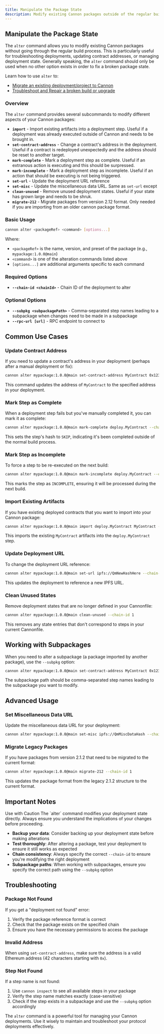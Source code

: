 ```yaml
---
title: Manipulate the Package State
description: Modify existing Cannon packages outside of the regular build process.
---
```


## Manipulate the Package State

The `alter` command allows you to modify existing Cannon packages without going through the regular build process. This is particularly useful for troubleshooting deployments, updating contract addresses, or managing deployment state. Generally speaking, the `alter` command should only be used when no other option exists in order to fix a broken package state.

Learn how to use `alter` to:
* [Migrate an existing deployment/project to Cannon](migrate)
* [Troubleshoot and Repair a broken build or upgrade](build-troubleshooting)

### Overview

The `alter` command provides several subcommands to modify different aspects of your Cannon packages:

- **`import`** - Import existing artifacts into a deployment step. Useful if a deployment was already executed outside of Cannon and needs to be brought in.
- **`set-contract-address`** - Change a contract's address in the deployment. Useful if a contract is redeployed unexpectedly and the address should be reset to another target.
- **`mark-complete`** - Mark a deployment step as complete. Useful if an extranous action is executing and this should be surpressed.
- **`mark-incomplete`** - Mark a deployment step as incomplete. Useful if an action that should be executing is not being triggered.
- **`set-url`** - Update the deployment URL reference
- **`set-misc`** - Update the miscellaneous data URL. Same as `set-url` except
- **`clean-unused`** - Remove unused deployment states. Useful if your state has grown large and needs to be shruk.
- **`migrate-212`** - Migrate packages from version 2.12 format. Only needed if you are importing from an older cannon package format.

### Basic Usage

```bash
cannon alter <packageRef> <command> [options...]
```

Where:
- `<packageRef>` is the name, version, and preset of the package (e.g., `mypackage:1.0.0@main`)
- `<command>` is one of the alteration commands listed above
- `[options...]` are additional arguments specific to each command

### Required Options

- **`--chain-id <chainId>`** - Chain ID of the deployment to alter

### Optional Options

- **`--subpkg <subpackagePath>`** - Comma-separated step names leading to a subpackage when changes need to be made in a subpackage
- **`--rpc-url [url]`** - RPC endpoint to connect to

## Common Use Cases

### Update Contract Address

If you need to update a contract's address in your deployment (perhaps after a manual deployment or fix):

```bash
cannon alter mypackage:1.0.0@main set-contract-address MyContract 0x1234567890123456789012345678901234567890 --chain-id 1
```

This command updates the address of `MyContract` to the specified address in your deployment.

### Mark Step as Complete

When a deployment step fails but you've manually completed it, you can mark it as complete:

```bash
cannon alter mypackage:1.0.0@main mark-complete deploy.MyContract --chain-id 1
```

This sets the step's hash to `SKIP`, indicating it's been completed outside of the normal build process.

### Mark Step as Incomplete

To force a step to be re-executed on the next build:

```bash
cannon alter mypackage:1.0.0@main mark-incomplete deploy.MyContract --chain-id 1
```

This marks the step as `INCOMPLETE`, ensuring it will be processed during the next build.

### Import Existing Artifacts

If you have existing deployed contracts that you want to import into your Cannon package:

```bash
cannon alter mypackage:1.0.0@main import deploy.MyContract MyContract --chain-id 1
```

This imports the existing `MyContract` artifacts into the `deploy.MyContract` step.

### Update Deployment URL

To change the deployment URL reference:

```bash
cannon alter mypackage:1.0.0@main set-url ipfs://QmNewHashHere --chain-id 1
```

This updates the deployment to reference a new IPFS URL.

### Clean Unused States

Remove deployment states that are no longer defined in your Cannonfile:

```bash
cannon alter mypackage:1.0.0@main clean-unused --chain-id 1
```

This removes any state entries that don't correspond to steps in your current Cannonfile.

## Working with Subpackages

When you need to alter a subpackage (a package imported by another package), use the `--subpkg` option:

```bash
cannon alter mypackage:1.0.0@main set-contract-address MyContract 0x1234567890123456789012345678901234567890 --chain-id 1 --subpkg clone.dependency
```

The subpackage path should be comma-separated step names leading to the subpackage you want to modify.

## Advanced Usage

### Set Miscellaneous Data URL

Update the miscellaneous data URL for your deployment:

```bash
cannon alter mypackage:1.0.0@main set-misc ipfs://QmMiscDataHash --chain-id 1
```

### Migrate Legacy Packages

If you have packages from version 2.1.2 that need to be migrated to the current format:

```bash
cannon alter mypackage:1.0.0@main migrate-212 --chain-id 1
```

This updates the package format from the legacy 2.1.2 structure to the current format.

## Important Notes

<Alert variant="warning">
  <AlertTitle>Use with Caution</AlertTitle>
  The `alter` command modifies your deployment state directly. Always ensure you understand the implications of your changes before proceeding.
</Alert>

- **Backup your data**: Consider backing up your deployment state before making alterations
- **Test thoroughly**: After altering a package, test your deployment to ensure it still works as expected
- **Chain consistency**: Always specify the correct `--chain-id` to ensure you're modifying the right deployment
- **Subpackage paths**: When working with subpackages, ensure you specify the correct path using the `--subpkg` option

## Troubleshooting

### Package Not Found

If you get a "deployment not found" error:

1. Verify the package reference format is correct
2. Check that the package exists on the specified chain
3. Ensure you have the necessary permissions to access the package

### Invalid Address

When using `set-contract-address`, make sure the address is a valid Ethereum address (42 characters starting with `0x`).

### Step Not Found

If a step name is not found:

1. Use `cannon inspect` to see all available steps in your package
2. Verify the step name matches exactly (case-sensitive)
3. Check if the step exists in a subpackage and use the `--subpkg` option accordingly

The `alter` command is a powerful tool for managing your Cannon deployments. Use it wisely to maintain and troubleshoot your protocol deployments effectively. 